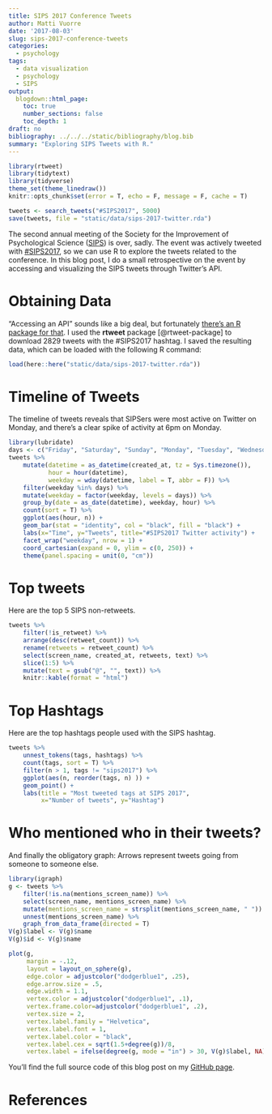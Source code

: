 ```yaml
---
title: SIPS 2017 Conference Tweets
author: Matti Vuorre
date: '2017-08-03'
slug: sips-2017-conference-tweets
categories:
  - psychology
tags:
  - data visualization
  - psychology
  - SIPS
output:
  blogdown::html_page:
    toc: true
    number_sections: false
    toc_depth: 1
draft: no
bibliography: ../../../static/bibliography/blog.bib
summary: "Exploring SIPS Tweets with R."
---
```


```r
library(rtweet)
library(tidytext)
library(tidyverse)
theme_set(theme_linedraw())
knitr::opts_chunk$set(error = T, echo = F, message = F, cache = T)
```

```r
tweets <- search_tweets("#SIPS2017", 5000)
save(tweets, file = "static/data/sips-2017-twitter.rda")
```

The second annual meeting of the Society for the Improvement of Psychological Science ([SIPS](https://osf.io/jtcu9/)) is over, sadly. The event was actively tweeted with [#SIPS2017](https://twitter.com/hashtag/SIPS2017), so we can use R to explore the tweets related to the conference. In this blog post, I do a small retrospective on the event by accessing and visualizing the SIPS tweets through Twitter's API.

# Obtaining Data

"Accessing an API" sounds like a big deal, but fortunately [there's an R package for that](https://www.youtube.com/watch?v=yhTerzNFLbo). I used the **rtweet** package [@rtweet-package] to download 2829 tweets with the #SIPS2017 hashtag. I saved the resulting data, which can be loaded with the following R command:

```r
load(here::here("static/data/sips-2017-twitter.rda"))
```

# Timeline of Tweets

The timeline of tweets reveals that SIPSers were most active on Twitter on Monday, and there's a clear spike of activity at 6pm on Monday.

```r
library(lubridate)
days <- c("Friday", "Saturday", "Sunday", "Monday", "Tuesday", "Wednesday")
tweets %>% 
    mutate(datetime = as_datetime(created_at, tz = Sys.timezone()),
           hour = hour(datetime),
           weekday = wday(datetime, label = T, abbr = F)) %>%
    filter(weekday %in% days) %>%
    mutate(weekday = factor(weekday, levels = days)) %>% 
    group_by(date = as_date(datetime), weekday, hour) %>%
    count(sort = T) %>%
    ggplot(aes(hour, n)) +
    geom_bar(stat = "identity", col = "black", fill = "black") +
    labs(x="Time", y="Tweets", title="#SIPS2017 Twitter activity") +
    facet_wrap("weekday", nrow = 1) +
    coord_cartesian(expand = 0, ylim = c(0, 250)) +
    theme(panel.spacing = unit(0, "cm"))
```

# Top tweets

Here are the top 5 SIPS non-retweets.

```r
tweets %>% 
    filter(!is_retweet) %>% 
    arrange(desc(retweet_count)) %>% 
    rename(retweets = retweet_count) %>% 
    select(screen_name, created_at, retweets, text) %>% 
    slice(1:5) %>% 
    mutate(text = gsub("@", "", text)) %>% 
    knitr::kable(format = "html")
```

# Top Hashtags

Here are the top hashtags people used with the SIPS hashtag.

```r
tweets %>% 
    unnest_tokens(tags, hashtags) %>% 
    count(tags, sort = T) %>% 
    filter(n > 1, tags != "sips2017") %>% 
    ggplot(aes(n, reorder(tags, n) )) +
    geom_point() +
    labs(title = "Most tweeted tags at SIPS 2017",
         x="Number of tweets", y="Hashtag") 
```

# Who mentioned who in their tweets?

And finally the obligatory graph: Arrows represent tweets going from someone to someone else.

```r
library(igraph)
g <- tweets %>% 
    filter(!is.na(mentions_screen_name)) %>% 
    select(screen_name, mentions_screen_name) %>% 
    mutate(mentions_screen_name = strsplit(mentions_screen_name, " ")) %>% 
    unnest(mentions_screen_name) %>% 
    graph_from_data_frame(directed = T)
V(g)$label <- V(g)$name
V(g)$id <- V(g)$name

plot(g,
     margin = -.12,
     layout = layout_on_sphere(g),
     edge.color = adjustcolor("dodgerblue1", .25),
     edge.arrow.size = .5,
     edge.width = 1.1,
     vertex.color = adjustcolor("dodgerblue1", .1),
     vertex.frame.color=adjustcolor("dodgerblue1", .2),
     vertex.size = 2,
     vertex.label.family = "Helvetica",
     vertex.label.font = 1,
     vertex.label.color = "black",
     vertex.label.cex = sqrt(1.5+degree(g))/8,
     vertex.label = ifelse(degree(g, mode = "in") > 30, V(g)$label, NA))
```



You'll find the full source code of this blog post on my [GitHub page](https://github.com/mvuorre/blog).

# References
